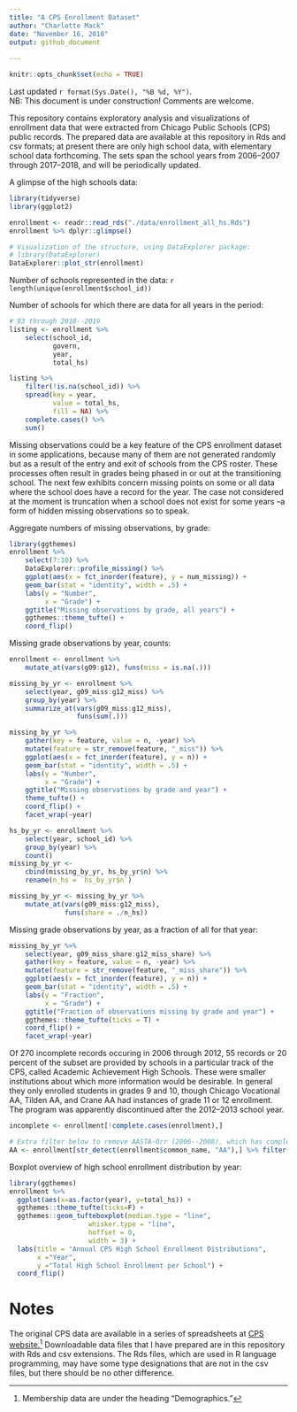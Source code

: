 ```yaml
---
title: "A CPS Enrollment Dataset"
author: "Charlotte Mack"
date: "November 16, 2018"
output: github_document 
 
---
```


```r
knitr::opts_chunk$set(echo = TRUE)
```
Last updated `r format(Sys.Date(), "%B %d, %Y")`.  
NB: This document is under construction! Comments are welcome.

This repository contains exploratory analysis and visualizations of enrollment data that were extracted from Chicago Public Schools (CPS) public records. The prepared data are available at this repository in Rds and csv formats; at present there are only high school data, with elementary school data forthcoming. The sets span the school years from 2006--2007 through 2017--2018, and will be periodically updated.

A glimpse of the high schools data:
```r
library(tidyverse)
library(ggplot2)
```
```r
enrollment <- readr::read_rds("./data/enrollment_all_hs.Rds")
enrollment %>% dplyr::glimpse()
```

```r
# Visualization of the structure, using DataExplorer package:
# library(DataExplorer)
DataExplorer::plot_str(enrollment)
```

Number of schools represented in the data:
`r length(unique(enrollment$school_id))`


Number of schools for which there are data for all years in the period:
```r
# 83 through 2018--2019
listing <- enrollment %>% 
    select(school_id, 
           govern, 
           year, 
           total_hs)

listing %>% 
    filter(!is.na(school_id)) %>% 
    spread(key = year, 
           value = total_hs, 
           fill = NA) %>% 
    complete.cases() %>% 
    sum()
```

Missing observations could be a key feature of the CPS enrollment dataset in some applications, because many of them are not generated randomly but as a result of the entry and exit of schools from the CPS roster. These processes often result in grades being phased in or out at the transitioning school. The next few exhibits concern missing points on some or all data where the school does have a record for the year. The case not considered at the moment is truncation when a school does not exist for some years --a form of hidden missing observations so to speak.

Aggregate numbers of missing observations, by grade:
```r
library(ggthemes)
enrollment %>% 
    select(7:10) %>% 
    DataExplorer::profile_missing() %>% 
    ggplot(aes(x = fct_inorder(feature), y = num_missing)) +
    geom_bar(stat = "identity", width = .5) + 
    labs(y = "Number",
         x = "Grade") +
    ggtitle("Missing observations by grade, all years") +
    ggthemes::theme_tufte() +
    coord_flip()
```

Missing grade observations by year, counts:
```r
enrollment <- enrollment %>% 
    mutate_at(vars(g09:g12), funs(miss = is.na(.)))

missing_by_yr <- enrollment %>% 
    select(year, g09_miss:g12_miss) %>% 
    group_by(year) %>% 
    summarize_at(vars(g09_miss:g12_miss), 
                 funs(sum(.)))

```

```r
missing_by_yr %>% 
    gather(key = feature, value = n, -year) %>% 
    mutate(feature = str_remove(feature, "_miss")) %>%
    ggplot(aes(x = fct_inorder(feature), y = n)) +
    geom_bar(stat = "identity", width = .5) + 
    labs(y = "Number",
         x = "Grade") +
    ggtitle("Missing observations by grade and year") +
    theme_tufte() +
    coord_flip() +
    facet_wrap(~year)

```
```r
hs_by_yr <- enrollment %>%
    select(year, school_id) %>% 
    group_by(year) %>% 
    count()
missing_by_yr <- 
    cbind(missing_by_yr, hs_by_yr$n) %>% 
    rename(n_hs = `hs_by_yr$n`)

missing_by_yr <- missing_by_yr %>% 
    mutate_at(vars(g09_miss:g12_miss), 
              funs(share = ./n_hs))

```

Missing grade observations by year, as a fraction of all for that year:
```r
missing_by_yr %>% 
    select(year, g09_miss_share:g12_miss_share) %>% 
    gather(key = feature, value = n, -year) %>% 
    mutate(feature = str_remove(feature, "_miss_share")) %>%
    ggplot(aes(x = fct_inorder(feature), y = n)) +
    geom_bar(stat = "identity", width = .5) + 
    labs(y = "Fraction",
         x = "Grade") +
    ggtitle("Fraction of observations missing by grade and year") +
    ggthemes::theme_tufte(ticks = T) +
    coord_flip() +
    facet_wrap(~year)

```

Of 270 incomplete records occuring in 2006 through 2012, 55 records or 20 percent of the subset are provided by schools in a particular track of the CPS, called Academic Achievement High Schools. These were smaller institutions about which more information would be desirable. In general they only enrolled students in grades 9 and 10, though Chicago Vocational AA, Tilden AA, and Crane AA had instances of grade 11 or 12 enrollment. The program was apparently discontinued after the 2012--2013 school year.

```r
incomplete <- enrollment[!complete.cases(enrollment),]

# Extra filter below to remove AASTA-Orr (2006--2008), which has complete records and which might not be an AA school; should check on this somehow.
AA <- enrollment[str_detect(enrollment$common_name, "AA"),] %>% filter(school_id != 610303)

```

Boxplot overview of high school enrollment distribution by year:
```r
library(ggthemes)
enrollment %>% 
  ggplot(aes(x=as.factor(year), y=total_hs)) + 
  ggthemes::theme_tufte(ticks=F) + 
  ggthemes::geom_tufteboxplot(median.type = "line", 
                    whisker.type = "line", 
                    hoffset = 0, 
                    width = 3) + 
  labs(title = "Annual CPS High School Enrollment Distributions", 
       x ="Year", 
       y ="Total High School Enrollment per School") + 
  coord_flip()
```

# Notes
The original CPS data are available in a series of spreadsheets at [CPS website.](http://www.cps.edu/SchoolData/Pages/SchoolData.aspx)^[Membership data are under the heading "Demographics."]
Downloadable data files that I have prepared are in this repository with Rds and csv extensions. The Rds files, which are used in R language programming, may have some type designations that are not in the csv files, but there should be no other difference.